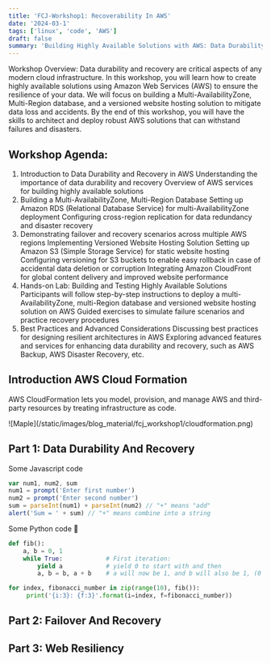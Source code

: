 ```yaml
---
title: 'FCJ-Workshop1: Recoverability In AWS'
date: '2024-03-1'
tags: ['linux', 'code', 'AWS']
draft: false
summary: 'Building Highly Available Solutions with AWS: Data Durability and Recovery.'
---
```


Workshop Overview:
Data durability and recovery are critical aspects of any modern cloud infrastructure. 
In this workshop, you will learn how to create highly available solutions using Amazon Web Services (AWS) to ensure the resilience of your data. 
We will focus on building a Multi-AvailabilityZone, Multi-Region database, and a versioned website hosting solution to mitigate data loss and accidents. 
By the end of this workshop, you will have the skills to architect and deploy robust AWS solutions that can withstand failures and disasters.

<TOCInline toc={props.toc} exclude="Introduction" />

## Workshop Agenda:
1. Introduction to Data Durability and Recovery in AWS
    Understanding the importance of data durability and recovery
    Overview of AWS services for building highly available solutions
2. Building a Multi-AvailabilityZone, Multi-Region Database
    Setting up Amazon RDS (Relational Database Service) for multi-AvailabilityZone deployment
    Configuring cross-region replication for data redundancy and disaster recovery
3. Demonstrating failover and recovery scenarios across multiple AWS regions
    Implementing Versioned Website Hosting Solution
    Setting up Amazon S3 (Simple Storage Service) for static website hosting
    Configuring versioning for S3 buckets to enable easy rollback in case of accidental data deletion or corruption
    Integrating Amazon CloudFront for global content delivery and improved website performance
4. Hands-on Lab: Building and Testing Highly Available Solutions
    Participants will follow step-by-step instructions to deploy a multi-AvailabilityZone, multi-Region database and versioned website hosting solution on AWS
    Guided exercises to simulate failure scenarios and practice recovery procedures
5. Best Practices and Advanced Considerations
    Discussing best practices for designing resilient architectures in AWS
    Exploring advanced features and services for enhancing data durability and recovery, such as AWS Backup, AWS Disaster Recovery, etc.

## Introduction AWS Cloud Formation

AWS CloudFormation lets you model, provision, and manage AWS and third-party resources by treating infrastructure as code.

<div className="-mx-2 flex flex-wrap overflow-hidden xl:-mx-2">
  <div className="my-2 w-full overflow-hidden px-2 xl:my-2 xl:w-1 xl:px-2">
    ![Maple](/static/images/blog_material/fcj_workshop1/cloudformation.png)
  </div>
</div>

## Part 1: Data Durability And Recovery

Some Javascript code

```javascript
var num1, num2, sum
num1 = prompt('Enter first number')
num2 = prompt('Enter second number')
sum = parseInt(num1) + parseInt(num2) // "+" means "add"
alert('Sum = ' + sum) // "+" means combine into a string
```

Some Python code 🐍

```python
def fib():
    a, b = 0, 1
    while True:            # First iteration:
        yield a            # yield 0 to start with and then
        a, b = b, a + b    # a will now be 1, and b will also be 1, (0 + 1)

for index, fibonacci_number in zip(range(10), fib()):
     print('{i:3}: {f:3}'.format(i=index, f=fibonacci_number))
```

## Part 2: Failover And Recovery



## Part 3: Web Resiliency